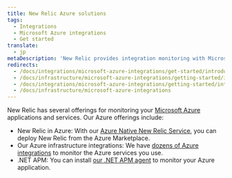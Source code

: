 ```yaml
---
title: New Relic Azure solutions
tags:
  - Integrations
  - Microsoft Azure integrations
  - Get started
translate:
  - jp
metaDescription: 'New Relic provides integration monitoring with Microsoft Azure products, giving a comprehensive view of your ecosystem as it changes.'
redirects:
  - /docs/integrations/microsoft-azure-integrations/get-started/introduction-azure-monitoring-integrations
  - /docs/infrastructure/microsoft-azure-integrations/getting-started/introduction-azure-monitoring-integrations
  - /docs/integrations/microsoft-azure-integrations/getting-started/introduction-azure-monitoring-integrations
  - /docs/infrastructure/microsoft-azure-integrations
---
```


New Relic has several offerings for monitoring your [Microsoft Azure](https://azure.microsoft.com) applications and services. Our Azure offerings include: 

* New Relic in Azure: With our [Azure Native New Relic Service](/docs/infrastructure/microsoft-azure-integrations/get-started/azure-native), you can deploy New Relic from the Azure Marketplace. 
* Our Azure infrastructure integrations: We have [dozens of Azure integrations](/docs/infrastructure/microsoft-azure-integrations/get-started/activate-azure-integrations) to monitor the Azure services you use. 
* .NET APM: You can install [our .NET APM agent](/install/dotnet) to monitor your Azure application.  


